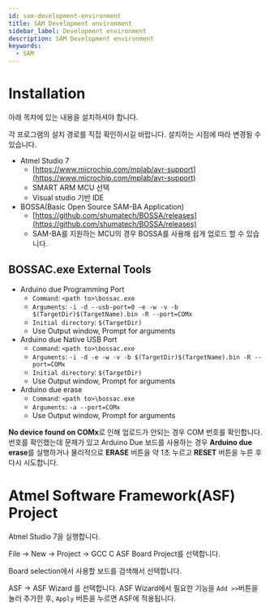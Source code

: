 ```yaml
---
id: sam-development-environment
title: SAM Development environment
sidebar_label: Development environment
description: SAM Development environment
keywords:
  - SAM
---
```


# Installation

아래 목차에 있는 내용을 설치하셔야 합니다.

각 프로그램의 설치 경로를 직접 확인하시길 바랍니다. 설치하는 시점에 따라 변경될 수 있습니다.

- Atmel Studio 7
  - [https://www.microchip.com/mplab/avr-support](https://www.microchip.com/mplab/avr-support)
  - SMART ARM MCU 선택
  - Visual studio 기반 IDE
- BOSSA(Basic Open Source SAM-BA Application)
  - [https://github.com/shumatech/BOSSA/releases](https://github.com/shumatech/BOSSA/releases)
  - SAM-BA를 지원하는 MCU의 경우 BOSSA를 사용해 쉽게 업로드 할 수 있습니다.

## BOSSAC.exe External Tools

- Arduino due Programming Port
  - `Command`: `<path to>\bossac.exe`
  - `Arguments`: `-i -d --usb-port=0 -e -w -v -b $(TargetDir)$(TargetName).bin -R --port=COMx`
  - `Initial directory`: `$(TargetDir)`
  - Use Output window, Prompt for arguments
- Arduino due Native USB Port
  - `Command`: `<path to>\bossac.exe`
  - `Arguments`: `-i -d -e -w -v -b $(TargetDir)$(TargetName).bin -R --port=COMx`
  - `Initial directory`: `$(TargetDir)`
  - Use Output window, Prompt for arguments
- Arduino due erase
  - `Command`: `<path to>\bossac.exe`
  - `Arguments`: `-a --port=COMx`
  - Use Output window, Prompt for arguments

**No device found on COMx**로 인해 업로드가 안되는 경우 COM 번호를 확인합니다. 번호를 확인했는데 문제가 있고 Arduino Due 보드를 사용하는 경우 **Arduino due erase**를 실행하거나 물리적으로 **ERASE** 버튼을 약 1초 누르고 **RESET** 버튼을 누른 후 다시 시도합니다.

# Atmel Software Framework(ASF) Project

Atmel Studio 7을 실행합니다.

File -> New -> Project -> GCC C ASF Board Project를 선택합니다.

Board selection에서 사용할 보드를 검색해서 선택합니다.

ASF -> ASF Wizard 를 선택합니다. ASF Wizard에서 필요한 기능을 `Add >>`버튼을 눌러 추가한 후, `Apply` 버튼을 누르면 ASF에 적용됩니다.
